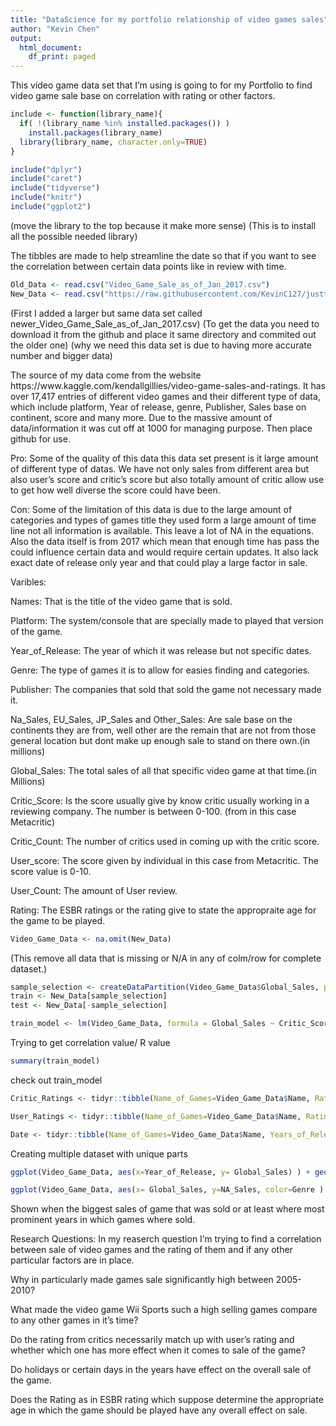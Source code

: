 ```yaml
---
title: "DataScience for my portfolio relationship of video games sales"
author: "Kevin Chen"
output:
  html_document:
    df_print: paged
---
```


This video game data set that I'm using is going to for my Portfolio to find video game sale base on correlation with rating or other factors. 


```r
include <- function(library_name){
  if( !(library_name %in% installed.packages()) )
    install.packages(library_name) 
  library(library_name, character.only=TRUE)
}

include("dplyr")
include("caret")
include("tidyverse")
include("knitr")
include("ggplot2")
```
(move the library to the top because it make more sense)
(This is to install all the possible needed library)

The tibbles are made to help streamline the date so that if you want to see the correlation between certain data points like in review with time.


```r
Old_Data <- read.csv("Video_Game_Sale_as_of_Jan_2017.csv")
New_Data <- read.csv("https://raw.githubusercontent.com/KevinC127/justthedata/master/newer_Video_Game_Sales_as_of_Jan_2017.csv")
```

(First I added a larger but same data set called newer_Video_Game_Sale_as_of_Jan_2017.csv)
(To get the data you need to download it from the github and place it same directory and commited out the older one)
(why we need this data set is due to having more accurate number and bigger data)

The source of my data come from the website https://www.kaggle.com/kendallgillies/video-game-sales-and-ratings.
It has over 17,417 entries of different video games and their different type of data, which include platform, Year of release, genre, Publisher, Sales base on continent, score and many more. Due to the massive amount of data/information it was cut off at 1000 for managing purpose. Then place github for use.

Pro:
Some of the quality of this data this data set present is it large amount of different type of datas. We have not only sales from different area but also user's score and critic's score but also totally amount of critic allow use to get how well diverse the score could have been.

Con:
Some of the limitation of this data is due to the large amount of categories and types of games title they used form a large amount of time line not all information is available. This leave a lot of NA in the equations. Also the data itself is from 2017 which mean that enough time has pass the could influence certain data and would require certain updates. It also lack exact date of release only year and that could play a large factor in sale.  


Varibles:

Names: That is the title of the video game that is sold.

Platform: The system/console that are specially made to played that version of the game. 

Year_of_Release: The year of which it was release but not specific dates.

Genre: The type of games it is to allow for easies finding and categories.

Publisher: The companies that sold that sold the game not necessary made it.

Na_Sales, EU_Sales, JP_Sales and Other_Sales: Are sale base on the continents they are from, well other are the remain that are not from those general location but dont make up enough sale to stand on there own.(in millions)

Global_Sales: The total sales of all that specific video game at that time.(in Millions)

Critic_Score: Is the score usually give by know critic usually working in a reviewing company. The number is between 0-100. (from in this case Metacritic)

Critic_Count: The number of critics used in coming up with the critic score.

User_score: The score given by individual in this case from Metacritic. The score value is 0-10.

User_Count: The amount of User review.

Rating: The ESBR ratings or the rating give to state the appropraite age for the game to be played.



```r
Video_Game_Data <- na.omit(New_Data)
```
(This remove all data that is missing or N/A in any of colm/row for complete dataset.)



```r

sample_selection <- createDataPartition(Video_Game_Data$Global_Sales, p = 0.75, list = FALSE)
train <- New_Data[sample_selection]
test <- New_Data[-sample_selection]

train_model <- lm(Video_Game_Data, formula = Global_Sales ~ Critic_Score + Critic_Count + Rating + User_Score + User_Count)

```
Trying to get correlation value/ R value


```r
summary(train_model)

```
check out train_model




```r
Critic_Ratings <- tidyr::tibble(Name_of_Games=Video_Game_Data$Name, Ratings=Video_Game_Data$Critic_Score, Number_of_Critic=Video_Game_Data$Critic_Count, Total_Sales=Video_Game_Data$Global_Sales)

User_Ratings <- tidyr::tibble(Name_of_Games=Video_Game_Data$Name, Ratings=Video_Game_Data$User_Score, Number_of_Critic=Video_Game_Data$User_Count, Total_Sales=Video_Game_Data$Global_Sales)

Date <- tidyr::tibble(Name_of_Games=Video_Game_Data$Name, Years_of_Release=Video_Game_Data$Year_of_Release, Total_Sales=Video_Game_Data$Global_Sales)

```
Creating multiple dataset with unique parts




```r
ggplot(Video_Game_Data, aes(x=Year_of_Release, y= Global_Sales) ) + geom_col()

```


```r
ggplot(Video_Game_Data, aes(x= Global_Sales, y=NA_Sales, color=Genre ) ) + geom_point()

```







Shown when the biggest sales of game that was sold or at least where most prominent years in which games where sold.

Research Questions:
In my reaserch question I'm trying to find a correlation between sale of video games and the rating of them and if any other particular factors are in place.

Why in particularly made games sale significantly high between 2005-2010?

What made the video game Wii Sports such a high selling games compare to any other games in it's time?

Do the rating from critics necessarily match up with user's rating and whether which one has more effect when it comes to sale of the game?

Do holidays or certain days in the years have effect on the overall sale of the game.

Does the Rating as in ESBR rating which suppose determine the appropriate age in which the game should be played have any overall effect on sale.
